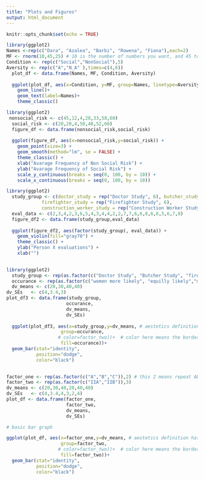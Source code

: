```yaml
---
title: "Plots and Figures"
output: html_document
---
```


```r
knitr::opts_chunk$set(echo = TRUE)
```


```r
library(ggplot2)
Names <-rep(c("Dara", "Azalea", "Barbi", "Rowena", "Fiona"),each=2)
MF <- rnorm(10,45,25) # 10 is the number of numbers you want, and 45 to 25 is the range
Condition <- rep(c("Social","NonSocial"),5)
Aversity <- rep(c("A","N_A" ),times=c(4,6))
  plot_df <- data.frame(Names, MF, Condition, Aversity)
  
  ggplot(plot_df, aes(x=Condition, y=MF, group=Names, linetype=Aversity))+
    geom_line()+
    geom_text(label=Names)+
    theme_classic()


```



```r
library(ggplot2)
 nonsocial_risk <- c(45,12,4,28,33,58,60)
  social_risk <- c(20,20,4,50,48,52,60)
  figure_df <- data.frame(nonsocial_risk,social_risk)
  
  ggplot(figure_df, aes(x=nonsocial_risk,y=social_risk)) + 
    geom_point(size=3) + 
    geom_smooth(method="lm", se = FALSE) +
    theme_classic() +
    xlab("Avarage Frequency of Non Social Risk") +
    ylab("Avarage Frequency of Social Risk") +
    scale_y_continuous(breaks = seq(0, 100, by = 10)) +
    scale_x_continuous(breaks = seq(0, 100, by = 10))


```

```r
library(ggplot2)
  study_group <- c(doctor_study = rep("Doctor Study", 6), butcher_study = rep("Butcher Study", 6), 
             firefighter_study = rep("Firefighter Study", 6), 
             construction_worker_study = rep("Construction Worker Study", 6))
  eval_data <- c(2,3,4,2,3,6,5,4,3,4,4,2,2,7,7,6,6,8,6,6,5,6,7,8)
  figure_df2 <- data.frame(study_group,eval_data)
  
  ggplot(figure_df2, aes(factor(study_group), eval_data)) +
    geom_violin(fill="gray70") +
    theme_classic() +
    ylab("Person X evaluations") +
    xlab("")
  
```

```r
library(ggplot2)
  study_group <- rep(as.factor(c("Doctor Study", "Butcher Study", "firefighter_study", "Construction Worker Study")),3)
  occurance <- rep(as.factor(c("women more likely", "equilly likely","man more likely")),4)
  dv_means <- c(20,30,40,40)
dv_SEs   <- c(4,3.4,3)
plot_df3 <- data.frame(study_group,
                      occurance,
                      dv_means,
                      dv_SEs)
  
  ggplot(plot_df3, aes(x=study_group,y=dv_means, # aestetics definition has gotten 
                    group=occurance, 
                   # color=factor_two))+  # color here means the border collor
                    fill=occurance))+
  geom_bar(stat="identity", 
           position="dodge",
           color="black")
  
```

```r
factor_one <- rep(as.factor(c("A","B","C")),2) # this 2 means repeat ABC twice
factor_two <- rep(as.factor(c("IIA","IIB")),3)
dv_means <- c(20,30,40,20,40,40)
dv_SEs   <- c(4,3.4,4,3,2,4)
plot_df <- data.frame(factor_one,
                      factor_two,
                      dv_means,
                      dv_SEs)

# basic bar graph

ggplot(plot_df, aes(x=factor_one,y=dv_means, # aestetics definition has gotten 
                    group=factor_two, 
                   # color=factor_two))+  # color here means the border collor
                    fill=factor_two))+
  geom_bar(stat="identity", 
           position="dodge",
           color="black")
```



